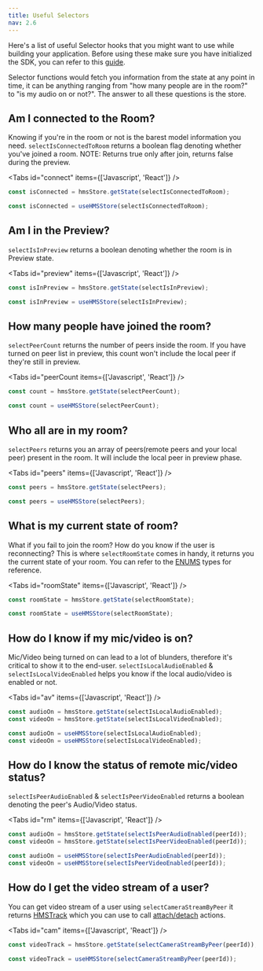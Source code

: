 ```yaml
---
title: Useful Selectors
nav: 2.6
---
```


Here's a list of useful Selector hooks that you might want to use while building your application. Before using these make sure you have initialized the SDK, you can refer to this [guide](/javascript/v2/guides/javascript-quickstart#initializing-the-sdk).

Selector functions would fetch you information from the state at any point in time, it can be anything ranging from "how many people are in the room?" to "is my audio on or not?". The answer to all these questions is the store.

## Am I connected to the Room?

Knowing if you're in the room or not is the barest model information you need. `selectIsConnectedToRoom` returns a boolean flag denoting whether you've joined a room. NOTE: Returns true only after join, returns false during the preview.

<Tabs id="connect" items={['Javascript', 'React']} />

<Tab id='connect-0'>

```js
const isConnected = hmsStore.getState(selectIsConnectedToRoom);
```

</Tab>

<Tab id='connect-1'>

```jsx
const isConnected = useHMSStore(selectIsConnectedToRoom);
```

</Tab>

## Am I in the Preview?

`selectIsInPreview` returns a boolean denoting whether the room is in Preview state.

<Tabs id="preview" items={['Javascript', 'React']} />

<Tab id='preview-0'>

```js
const isInPreview = hmsStore.getState(selectIsInPreview);
```

</Tab>

<Tab id='preview-1'>

```jsx
const isInPreview = useHMSStore(selectIsInPreview);
```

</Tab>

## How many people have joined the room?

`selectPeerCount` returns the number of peers inside the room. If you have turned on
peer list in preview, this count won't include the local peer if they're still in preview.

<Tabs id="peerCount items={['Javascript', 'React']} />

<Tab id='peerCount-0'>

```js
const count = hmsStore.getState(selectPeerCount);
```

</Tab>

<Tab id='peerCount-1'>

```jsx
const count = useHMSStore(selectPeerCount);
```
 
 </Tab>

## Who all are in my room?

`selectPeers` returns you an array of peers(remote peers and your local peer) present in the room. It will
 include the local peer in preview phase.

<Tabs id="peers" items={['Javascript', 'React']} />

<Tab id='peers-0'>

```js
const peers = hmsStore.getState(selectPeers);
```

</Tab>

<Tab id='peers-1'>

```jsx
const peers = useHMSStore(selectPeers);
```

</Tab>

## What is my current state of room?

What if you fail to join the room? How do you know if the user is reconnecting? This is where `selectRoomState` comes in handy, it returns you the current state of your room. You can refer to the [ENUMS](/api-reference/javascript/v2/enums/HMSRoomState) types for reference.

<Tabs id="roomState" items={['Javascript', 'React']} />

<Tab id='roomState-0'>

```js
const roomState = hmsStore.getState(selectRoomState);
```

</Tab>

<Tab id='roomState-1'>

```jsx
const roomState = useHMSStore(selectRoomState);
```

</Tab>

## How do I know if my mic/video is on?

Mic/Video being turned on can lead to a lot of blunders, therefore it's critical to show it to the end-user. `selectIsLocalAudioEnabled` & `selectIsLocalVideoEnabled` helps you know if the local audio/video is enabled or not.

<Tabs id="av" items={['Javascript', 'React']} />

<Tab id='av-0'>

```js
const audioOn = hmsStore.getState(selectIsLocalAudioEnabled);
const videoOn = hmsStore.getState(selectIsLocalVideoEnabled);
```

</Tab>

<Tab id='av-1'>

```jsx
const audioOn = useHMSStore(selectIsLocalAudioEnabled);
const videoOn = useHMSStore(selectIsLocalVideoEnabled);
```

</Tab>

## How do I know the status of remote mic/video status?

`selectIsPeerAudioEnabled` & `selectIsPeerVideoEnabled` returns a boolean denoting the peer's Audio/Video status.

<Tabs id="rm" items={['Javascript', 'React']} />

<Tab id='rm-0'>

```js
const audioOn = hmsStore.getState(selectIsPeerAudioEnabled(peerId));
const videoOn = hmsStore.getState(selectIsPeerVideoEnabled(peerId));
```

</Tab>

<Tab id='rm-1'>

```jsx
const audioOn = useHMSStore(selectIsPeerAudioEnabled(peerId));
const videoOn = useHMSStore(selectIsPeerVideoEnabled(peerId));
```

</Tab>

## How do I get the video stream of a user?

You can get video stream of a user using `selectCameraStreamByPeer` it returns [HMSTrack](/api-reference/javascript/v2/interfaces/HMSTrack) which you can use to call [attach/detach](/javascript/v2/features/render-video) actions.

<Tabs id="cam" items={['Javascript', 'React']} />

<Tab id='cam-0'>

```js
const videoTrack = hmsStore.getState(selectCameraStreamByPeer(peerId));
```

</Tab>

<Tab id='cam-1'>

```jsx
const videoTrack = useHMSStore(selectCameraStreamByPeer(peerId));
```

</Tab>
